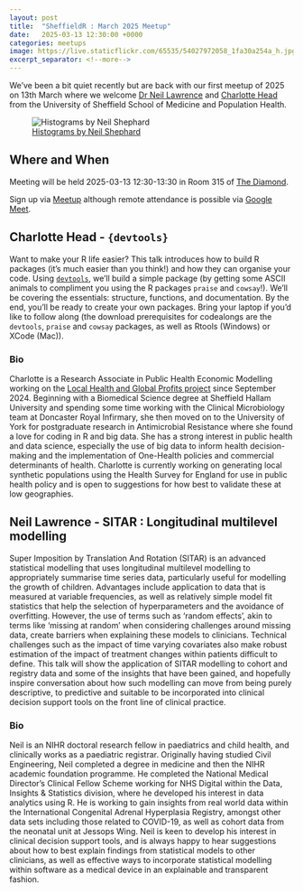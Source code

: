 ```yaml
---
layout: post
title:  "SheffieldR : March 2025 Meetup"
date:   2025-03-13 12:30:00 +0000
categories: meetups
image: https://live.staticflickr.com/65535/54027972058_1fa30a254a_h.jpg
excerpt_separator: <!--more-->
---
```


We've been a bit quiet recently but are back with our first meetup of 2025 on 13th March where we welcome [Dr Neil
Lawrence][neil] and [Charlotte Head][charlotte] from the University of Sheffield School of Medicine and Population
Health.

![[Histograms by Neil
Shephard](https://www.flickr.com/photos/slackline/54027972058/)](https://live.staticflickr.com/65535/54027972058_1fa30a254a_h.jpg)

## Where and When

Meeting will be held 2025-03-13 12:30-13:30 in Room 315 of [The Diamond][diamond].

Sign up via [Meetup][meetup] although remote attendance is possible via [Google Meet][googlemeet].


## Charlotte Head - `{devtools}`

Want to make your R life easier? This talk introduces how to build R packages (it's much easier than you think!) and how
they can organise your code. Using [`devtools`][devtools], we'll build a simple package (by getting some ASCII animals
to compliment you using the R packages `praise` and `cowsay`!). We'll be covering the essentials: structure, functions,
and documentation. By the end, you'll be ready to create your own packages. Bring your laptop if you'd like to follow
along (the download prerequisites for codealongs are the `devtools`, `praise` and `cowsay` packages, as well as Rtools
(Windows) or XCode (Mac)).

### Bio

Charlotte is a Research Associate in Public Health Economic Modelling working on the [Local Health and Global Profits
project][localhealth] since September 2024. Beginning with a Biomedical Science degree at Sheffield Hallam University
and spending some time working with the Clinical Microbiology team at Doncaster Royal Infirmary, she then moved on to
the University of York for postgraduate research in Antimicrobial Resistance where she found a love for coding in R and
big data. She has a strong interest in public health and data science, especially the use of big data to inform health
decision-making and the implementation of One-Health policies and commercial determinants of health. Charlotte is
currently working on generating local synthetic populations using the Health Survey for England for use in public health
policy and is open to suggestions for how best to validate these at low geographies.


## Neil Lawrence - SITAR : Longitudinal multilevel modelling

Super Imposition by Translation And Rotation (SITAR) is an advanced statistical modelling that uses longitudinal
multilevel modelling to appropriately summarise time series data, particularly useful for modelling the growth of
children. Advantages include application to data that is measured at variable frequencies, as well as relatively simple
model fit statistics that help the selection of hyperparameters and the avoidance of overfitting. However, the use of
terms such as 'random effects', akin to terms like 'missing at random' when considering challenges around missing data,
create barriers when explaining these models to clinicians. Technical challenges such as the impact of time varying
covariates also make robust estimation of the impact of treatment changes within patients difficult to define. This talk
will show the application of SITAR modelling to cohort and registry data and some of the insights that have been gained,
and hopefully inspire conversation about how such modelling can move from being purely descriptive, to predictive and
suitable to be incorporated into clinical decision support tools on the front line of clinical practice.

<!-- markdownlint-disable-next-line MD024 -->
### Bio

Neil is an NIHR doctoral research fellow in paediatrics and child health, and clinically works as a paediatric
registrar. Originally having studied Civil Engineering, Neil completed a degree in medicine and then the NIHR academic
foundation programme. He completed the National Medical Director's Clinical Fellow Scheme working for NHS Digital within
the Data, Insights & Statistics division, where he developed his interest in data analytics using R. He is working to
gain insights from real world data within the International Congenital Adrenal Hyperplasia Registry, amongst other data
sets including those related to COVID-19, as well as cohort data from the neonatal unit at Jessops Wing. Neil is keen to
develop his interest in clinical decision support tools, and is always happy to hear suggestions about how to best
explain findings from statistical models to other clinicians, as well as effective ways to incorporate statistical
modelling within software as a medical device in an explainable and transparent fashion.

[charlotte]: https://www.sheffield.ac.uk/smph/people/population-health/charlotte-head
[devtools]: https://devtools.r-lib.org/
[diamond]: https://www.openstreetmap.org/relation/16098200
[localhealth]: https://www.phiuk.org/local-health-global-profits
[googlemeet]: https://meet.google.com/bhv-xmkk-gjk
[meetup]: https://www.meetup.com/sheffieldr-sheffield-r-users-group/events/306236464/
[neil]: https://www.sheffield.ac.uk/smph/people/clinical-medicine/neil-lawrence
